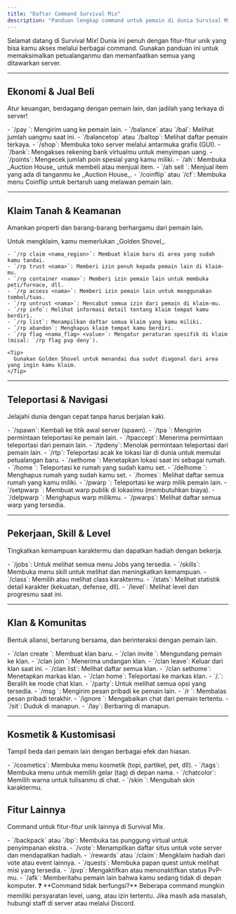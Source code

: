 ```yaml
---
title: "Daftar Command Survival Mix"
description: "Panduan lengkap command untuk pemain di dunia Survival Mix. Kuasai semua fitur server!"
---
```


Selamat datang di Survival Mix\! Dunia ini penuh dengan fitur-fitur unik yang bisa kamu akses melalui berbagai command. Gunakan panduan ini untuk memaksimalkan petualanganmu dan memanfaatkan semua yang ditawarkan server.

---

## Ekonomi & Jual Beli

Atur keuangan, berdagang dengan pemain lain, dan jadilah yang terkaya di server\!

<AccordionGroup>
  <Accordion title="Command Dasar Ekonomi" icon="coins">
    - `/pay <nama> <jumlah>`: Mengirim uang ke pemain lain.
    - `/balance` atau `/bal`: Melihat jumlah uangmu saat ini.
    - `/balancetop` atau `/baltop`: Melihat daftar pemain terkaya.
    - `/shop`: Membuka toko server melalui antarmuka grafis (GUI).
    - `/bank`: Mengakses rekening bank virtualmu untuk menyimpan uang.
    - `/points`: Mengecek jumlah poin spesial yang kamu miliki.
  </Accordion>
  <Accordion title="Lelang & Jual Barang (Auction House)" icon="gavel">
    - `/ah`: Membuka _Auction House_ untuk membeli atau menjual item.
    - `/ah sell <harga>`: Menjual item yang ada di tanganmu ke _Auction House_.
  </Accordion>
  <Accordion title="Adu Nasib (Coinflip)" icon="gem">
    - `/coinflip` atau `/cf`: Membuka menu Coinflip untuk bertaruh uang melawan pemain lain.
  </Accordion>
</AccordionGroup>

---

## Klaim Tanah & Keamanan

Amankan properti dan barang-barang berhargamu dari pemain lain.

<AccordionGroup>
  <Accordion title="Command Klaim Tanah (RedProtect)" icon="map-pin">
    Untuk mengklaim, kamu memerlukan _Golden Shovel_.

    - `/rp claim <nama_region>`: Membuat klaim baru di area yang sudah kamu tandai.
    - `/rp trust <nama>`: Memberi izin penuh kepada pemain lain di klaim-mu.
    - `/rp container <nama>`: Memberi izin pemain lain untuk membuka peti/furnace, dll.
    - `/rp access <nama>`: Memberi izin pemain lain untuk menggunakan tombol/tuas.
    - `/rp untrust <nama>`: Mencabut semua izin dari pemain di klaim-mu.
    - `/rp info`: Melihat informasi detail tentang klaim tempat kamu berdiri.
    - `/rp list`: Menampilkan daftar semua klaim yang kamu miliki.
    - `/rp abandon`: Menghapus klaim tempat kamu berdiri.
    - `/rp flag <nama_flag> <value>`: Mengatur peraturan spesifik di klaim (misal: `/rp flag pvp deny`).

    <Tip>
      Gunakan Golden Shovel untuk menandai dua sudut diagonal dari area yang ingin kamu klaim.
    </Tip>
  </Accordion>
</AccordionGroup>

---

## Teleportasi & Navigasi

Jelajahi dunia dengan cepat tanpa harus berjalan kaki.

<AccordionGroup>
  <Accordion title="Teleportasi Dasar" icon="location-dot">
    - `/spawn`: Kembali ke titik awal server (spawn).
    - `/tpa <nama>`: Mengirim permintaan teleportasi ke pemain lain.
    - `/tpaccept`: Menerima permintaan teleportasi dari pemain lain.
    - `/tpdeny`: Menolak permintaan teleportasi dari pemain lain.
    - `/rtp`: Teleportasi acak ke lokasi liar di dunia untuk memulai petualangan baru.
  </Accordion>
  <Accordion title="Home (Rumah Pribadi)" icon="house">
    - `/sethome <nama_rumah>`: Menetapkan lokasi saat ini sebagai rumah.
    - `/home <nama_rumah>`: Teleportasi ke rumah yang sudah kamu set.
    - `/delhome <nama_rumah>`: Menghapus rumah yang sudah kamu set.
    - `/homes`: Melihat daftar semua rumah yang kamu miliki.
  </Accordion>
  <Accordion title="Player Warps (Warp Pemain)" icon="signs-post">
    - `/pwarp <nama_warp>`: Teleportasi ke warp milik pemain lain.
    - `/setpwarp <nama_warp>`: Membuat warp publik di lokasimu (membutuhkan biaya).
    - `/delpwarp <nama_warp>`: Menghapus warp milikmu.
    - `/pwarps`: Melihat daftar semua warp yang tersedia.
  </Accordion>
</AccordionGroup>

---

## Pekerjaan, Skill & Level

Tingkatkan kemampuan karaktermu dan dapatkan hadiah dengan bekerja.

<AccordionGroup>
  <Accordion title="Pekerjaan (Jobs)" icon="briefcase">
    - `/jobs`: Untuk melihat semua menu Jobs yang tersedia.
  </Accordion>
  <Accordion title="Skill (MMOCore & AuraSkills)" icon="star">
    - `/skills`: Membuka menu skill untuk melihat dan meningkatkan kemampuan.
    - `/class`: Memilih atau melihat class karaktermu.
    - `/stats`: Melihat statistik detail karakter (kekuatan, defense, dll).
  </Accordion>
  <Accordion title="Level (CyberLevels)" icon="arrow-up-wide-short">
    - `/level`: Melihat level dan progresmu saat ini.
  </Accordion>
</AccordionGroup>

---

## Klan & Komunitas

Bentuk aliansi, bertarung bersama, dan berinteraksi dengan pemain lain.

<AccordionGroup>
  <Accordion title="Klan (SimpleClans)" icon="users">
    - `/clan create <tag> <nama_klan>`: Membuat klan baru.
    - `/clan invite <nama_pemain>`: Mengundang pemain ke klan.
    - `/clan join <tag_klan>`: Menerima undangan klan.
    - `/clan leave`: Keluar dari klan saat ini.
    - `/clan list`: Melihat daftar semua klan.
    - `/clan sethome`: Menetapkan markas klan.
    - `/clan home`: Teleportasi ke markas klan.
    - `/.`: Beralih ke mode chat klan.
  </Accordion>
  <Accordion title="Party (MMOCore)" icon="user-group">
    - `/party`: Untuk melihat semua opsi yang tersedia.
  </Accordion>
  <Accordion title="Interaksi Sosial" icon="comments">
    - `/msg <nama> <pesan>`: Mengirim pesan pribadi ke pemain lain.
    - `/r <pesan>`: Membalas pesan pribadi terakhir.
    - `/ignore <nama>`: Mengabaikan chat dari pemain tertentu.
    - `/sit`: Duduk di manapun.
    - `/lay`: Berbaring di manapun.
  </Accordion>
</AccordionGroup>

---

## Kosmetik & Kustomisasi

Tampil beda dari pemain lain dengan berbagai efek dan hiasan.

<AccordionGroup>
  <Accordion title="Tampilan & Efek" icon="wand-magic-sparkles">
    - `/cosmetics`: Membuka menu kosmetik (topi, partikel, pet, dll).
    - `/tags`: Membuka menu untuk memilih gelar (tag) di depan nama.
    - `/chatcolor`: Memilih warna untuk tulisanmu di chat.
    - `/skin <nama/url>`: Mengubah skin karaktermu.
  </Accordion>
</AccordionGroup>

## Fitur Lainnya

Command untuk fitur-fitur unik lainnya di Survival Mix.

<AccordionGroup>
  <Accordion title="Fitur Tambahan" icon="puzzle-piece">
    - `/backpack` atau `/bp`: Membuka tas punggung virtual untuk penyimpanan ekstra.
    - `/vote`: Menampilkan daftar situs untuk vote server dan mendapatkan hadiah.
    - `/rewards` atau `/claim`: Mengklaim hadiah dari vote atau event lainnya.
    - `/quests`: Membuka papan quest untuk melihat misi yang tersedia.
    - `/pvp`: Mengaktifkan atau menonaktifkan status PvP-mu.
    - `/afk`: Memberitahu pemain lain bahwa kamu sedang tidak di depan komputer.
  </Accordion>
</AccordionGroup>

<Note>
  ❓ **Command tidak berfungsi?** Beberapa command mungkin memiliki persyaratan level, uang, atau izin tertentu. Jika masih ada masalah, hubungi staff di server atau melalui Discord.
</Note>